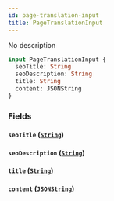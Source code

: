 ```yaml
---
id: page-translation-input
title: PageTranslationInput
---
```


No description

```graphql
input PageTranslationInput {
  seoTitle: String
  seoDescription: String
  title: String
  content: JSONString
}
```

### Fields

#### `seoTitle` ([`String`](../../../developer/api-reference/scalars/string))

#### `seoDescription` ([`String`](../../../developer/api-reference/scalars/string))

#### `title` ([`String`](../../../developer/api-reference/scalars/string))

#### `content` ([`JSONString`](../../../developer/api-reference/scalars/jsonstring))
